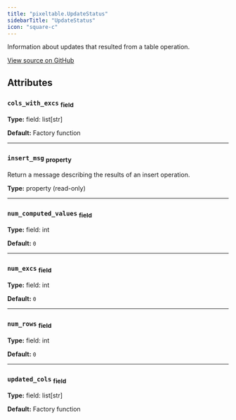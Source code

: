 ```yaml
---
title: "pixeltable.UpdateStatus"
sidebarTitle: "UpdateStatus"
icon: "square-c"
---
```


Information about updates that resulted from a table operation.


<a href="https://github.com/pixeltable/pixeltable/blob/v0.3/pixeltable/catalog/globals.py#L24" target="_blank">View source on GitHub</a>

## Attributes

### `cols_with_excs` <sub>field</sub>

**Type:** field: list[str]

**Default:** Factory function

---

### `insert_msg` <sub>property</sub>

Return a message describing the results of an insert operation.


**Type:** property (read-only)

---

### `num_computed_values` <sub>field</sub>

**Type:** field: int

**Default:** `0`

---

### `num_excs` <sub>field</sub>

**Type:** field: int

**Default:** `0`

---

### `num_rows` <sub>field</sub>

**Type:** field: int

**Default:** `0`

---

### `updated_cols` <sub>field</sub>

**Type:** field: list[str]

**Default:** Factory function


